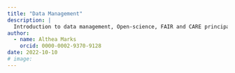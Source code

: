 ```yaml
---
title: "Data Management"
description: |
  Introduction to data management, Open-science, FAIR and CARE principals for the Zacherl Marine Ecology Lab CSU Fullerton
author: 
  - name: Althea Marks
    orcid: 0000-0002-9370-9128
date: 2022-10-10
# image: 
---
```


